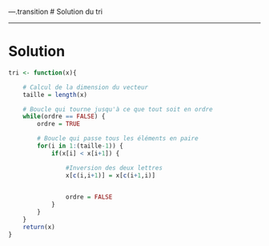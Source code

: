 ---.transition
# Solution du tri

---
# Solution


```r
tri <- function(x){

	# Calcul de la dimension du vecteur
	taille = length(x)

	# Boucle qui tourne jusqu'à ce que tout soit en ordre
	while(ordre == FALSE) {
		ordre = TRUE

		# Boucle qui passe tous les éléments en paire
		for(i in 1:(taille-1)) {
			if(x[i] < x[i+1]) {

				#Inversion des deux lettres
				x[c(i,i+1)] = x[c(i+1,i)]

				
				ordre = FALSE
			}
		}
	}
	return(x)
}
```
